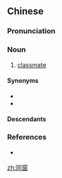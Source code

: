 ==Chinese==
{{zh-forms}}

===Pronunciation===
{{zh-pron
|m=tóngchuāng
|c=tung4 coeng1
|h=pfs=thùng-chhûng
|mn=tông-chhong
|cat=n
}}

===Noun===
{{zh-noun}}

# [[classmate]]

====Synonyms====
* {{zh-l|同學}}
* {{zh-l|同硯}}

====Descendants====
{{CJKV||j=同窓|k=同窓|どうそう|동창}}

===References===
* {{qualifier|Min Nan}} {{thcwd|2236}}

[[zh:同窗]]